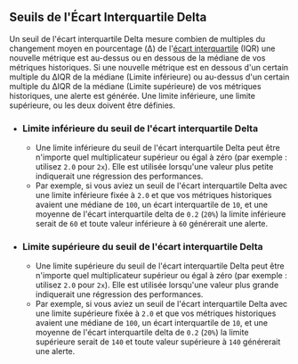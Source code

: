 ## Seuils de l'Écart Interquartile Delta 

Un seuil de l'écart interquartile Delta mesure combien de multiples du changement moyen en pourcentage (Δ) de l'[écart interquartile](https://fr.wikipedia.org/wiki/%C3%89cart_interquartile) (IQR)
une nouvelle métrique est au-dessus ou en dessous de la médiane de vos métriques historiques.
Si une nouvelle métrique est en dessous d'un certain multiple du ΔIQR de la médiane (Limite inférieure)
ou au-dessus d'un certain multiple du ΔIQR de la médiane (Limite supérieure) de vos métriques historiques, une alerte est générée.
Une limite inférieure, une limite supérieure, ou les deux doivent être définies.

- ### Limite inférieure du seuil de l'écart interquartile Delta
  - Une limite inférieure du seuil de l'écart interquartile Delta peut être n'importe quel multiplicateur supérieur ou égal à zéro (par exemple : utilisez `2.0` pour `2x`).
Elle est utilisée lorsqu'une valeur plus petite indiquerait une régression des performances.
  - Par exemple, si vous aviez un seuil de l'écart interquartile Delta avec une limite inférieure fixée à `2.0`
et que vos métriques historiques avaient une médiane de `100`, un écart interquartile de `10`, et une moyenne de l'écart interquartile delta de `0.2` (`20%`)
la limite inférieure serait de `60` et
toute valeur inférieure à `60` générerait une alerte.
- ### Limite supérieure du seuil de l'écart interquartile Delta
  - Une limite supérieure du seuil de l'écart interquartile Delta peut être n'importe quel multiplicateur supérieur ou égal à zéro (par exemple : utilisez `2.0` pour `2x`).
Elle est utilisée lorsqu'une valeur plus grande indiquerait une régression des performances.
  - Par exemple, si vous aviez un seuil de l'écart interquartile Delta avec une limite supérieure fixée à `2.0`
et que vos métriques historiques avaient une médiane de `100`, un écart interquartile de `10`, et une moyenne de l'écart interquartile delta de `0.2` (`20%`)
la limite supérieure serait de `140` et
toute valeur supérieure à `140` générerait une alerte.